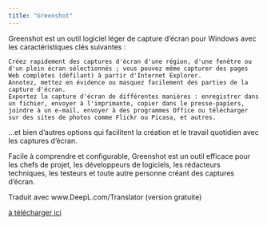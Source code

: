 ```yaml
---
title: "Greenshot"
---
```


Greenshot est un outil logiciel léger de capture d'écran pour Windows avec les caractéristiques clés suivantes :

    Créez rapidement des captures d'écran d'une région, d'une fenêtre ou d'un plein écran sélectionnés ; vous pouvez même capturer des pages Web complètes (défilant) à partir d'Internet Explorer.
    Annotez, mettez en évidence ou masquez facilement des parties de la capture d'écran.
    Exportez la capture d'écran de différentes manières : enregistrer dans un fichier, envoyer à l'imprimante, copier dans le presse-papiers, joindre à un e-mail, envoyer à des programmes Office ou télécharger sur des sites de photos comme Flickr ou Picasa, et autres.

...et bien d'autres options qui facilitent la création et le travail quotidien avec les captures d'écran.

Facile à comprendre et configurable, Greenshot est un outil efficace pour les chefs de projet, les développeurs de logiciels, les rédacteurs techniques, les testeurs et toute autre personne créant des captures d'écran.

Traduit avec www.DeepL.com/Translator (version gratuite)

[à télécharger ici](https://getgreenshot.org/)